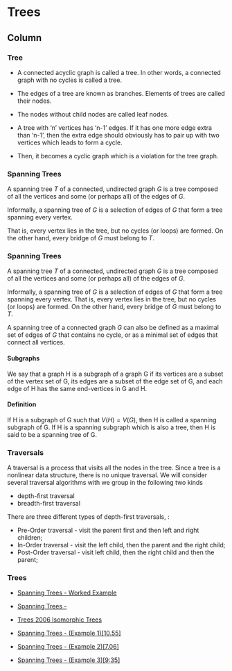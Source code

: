 
Trees {data-navmenu="Trees"}
====================================

Column {.tabset}
----------------------------------------------


### Tree

* A connected acyclic graph is called a tree. In other words, a connected graph with no cycles is called a tree.

* The edges of a tree are known as branches. Elements of trees are called their nodes. 

* The nodes without child nodes are called leaf nodes.

* A tree with ‘n’ vertices has ‘n-1’ edges. If it has one more edge extra than ‘n-1’, then the extra edge should obviously has to pair up with two vertices which leads to form a cycle. 

* Then, it becomes a cyclic graph which is a violation for the tree graph.



### Spanning Trees


A spanning tree $T$ of a connected, undirected graph $G$ is a tree composed of all the vertices and some (or perhaps all) of the edges of $G$. 

Informally, a spanning tree of $G$ is a selection of edges of $G$ that form a tree spanning every vertex.

That is, every vertex lies in the tree, but no cycles (or loops) are formed. On the other hand, every bridge of $G$ must belong to $T$.


### Spanning Trees

A spanning tree $T$ of a connected, undirected graph $G$ is a tree composed of all the vertices and some (or perhaps all) of the edges of $G$. 

Informally, a spanning tree of $G$ is a selection of edges of $G$ that form a tree spanning every vertex. That is, every vertex lies in the tree, but no cycles (or loops) are formed. On the other hand, every bridge of $G$ must belong to $T$.

A spanning tree of a connected graph $G$ can also be defined as a maximal set of edges of $G$ that contains no cycle, or as a minimal set of edges that connect all vertices.

#### Subgraphs

We say that a graph H is a subgraph of a graph G if its vertices are a subset of the
vertex set of G, its edges are a subset of the edge set of G, and each edge of H has
the same end-vertices in G and H.

#### Definition 
If H is a subgraph of G such that $V(H) = V (G)$, then H is called a spanning subgraph of G. If H is a spanning subgraph which is also a tree, then H is said to be a spanning tree of G.

### Traversals

A traversal is a process that visits all the nodes in the tree. Since a tree is a nonlinear data structure, there is no unique traversal. We will consider several traversal algorithms with we group in the following two kinds

* depth-first traversal
* breadth-first traversal


There are three different types of depth-first traversals, :

* Pre-Order traversal - visit the parent first and then left and right children;
* In-Order traversal - visit the left child, then the parent and the right child;
* Post-Order traversal - visit left child, then the right child and then the parent;

### Trees

* <a href="https://youtube.com/watch?v=/U98IToj6-iM">Spanning Trees - Worked Example	</a>



* <a href ="//www.youtube.com/watch?v=/TzLswrllE7E">    Spanning Trees - </a>
* <a href ="//www.youtube.com/watch?v=/ueEOrbbB6Uw">     Trees 2006 Isomorphic Trees</a>
* <a href ="//www.youtube.com/watch?v=/wVtE00YodYs">     Spanning Trees  - (Example 1)[10.55]</a>


* <a href ="//www.youtube.com/watch?v=/1Nb1I8nfyx4">    Spanning Trees  - (Example 2)[7.06]</a>

* <a href ="//www.youtube.com/watch?v=/tm8Ew3Vyj40">    Spanning Trees  - (Example 3)[9:35]</a>

